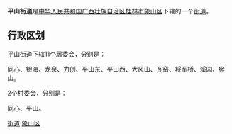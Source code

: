 {{中国乡级行政区
| 行政区全称 = 平山街道
| 景观照片文件名 =
| 景观照片描述 =
| 汉语拼音 =
| 通用拼音 =
| 注音符號 =
| 其它标音类型1 =
| 其它标音1 =
| 其它标音类型2 =
| 其它标音2 =
| 其它语言类型1 =
| 其它语言地名1 =
| 其它语言类型2 =
| 其它语言地名2 =
| 上级行政区 = [[广西壮族自治区|广西壮族自治区]][[桂林市|桂林市]][[象山区|象山区]]
| 行政区类别 = [[街道|街道]]
| 行政区划代码 = 450304003
| 地理坐标 =
| 总面积 =
| 户籍人口 =
| 户籍人口年份 =
| 常住人口 =
| 常住人口年份 =
| 人口密度 =
| 行政区划 =
| 官方网站 =
| 政府驻地 =
| 邮政编码 = 541002
| 毗邻行政区 =
| 位置图文件名 =
| 位置图描述 =
}}
'''平山街道'''是[[中华人民共和国|中华人民共和国]][[广西壮族自治区|广西壮族自治区]][[桂林市|桂林市]][[象山区|象山区]]下辖的一个[[街道|街道]]。

== 行政区划 ==

平山街道下辖11个居委会，分别是：

同心、银海、龙泉、力创、平山东、平山西、大风山、瓦窑、将军桥、溪园、猴山。

2个村委会，分别是：

同心、平山。

{{象山区行政区划}}
{{广西小作品}}
[[Category:象山区行政区划|街道]]
[[Category:桂林街道_(行政区划)|象山区]]